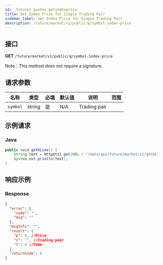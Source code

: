 ```yaml
---
id: _futures_quotes_getindexprice
title: Get Index Price for Single Trading Pair
sidebar_label: Get Index Price for Single Trading Pair
description: /future/market/v1/public/q/symbol-index-price
---
```


## 接口

**GET** `/future/market/v1/public/q/symbol-index-price`

Note：This method does not require a signature.

## 请求参数

| 名称     | 类型   | 必填 | 默认值 | 说明         | 范围 |
| -------- | ------ | ---- | ------ | ------------ | ---- |
| `symbol` | string | 是   | N/A    | Trading pair |      |

## 示例请求

### Java

```java
public void getKLine() {
	String text = HttpUtil.get(URL + "/data/api/future/market/v1/getKLine?market=btc_usdt&type=1min&since=0");
	System.out.println(text);
}
```

## 响应示例

### Response

```json
{
  "error": {
    "code": "",
    "msg": ""
  },
  "msgInfo": "",
  "result": {
    "p": 0, //Price
    "s": "", //Trading pair
    "t": 0 //Time
  },
  "returnCode": 0
}
```
